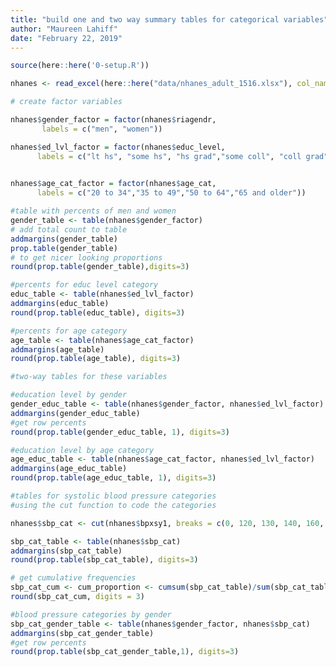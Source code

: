 ```yaml
---
title: "build one and two way summary tables for categorical variables"
author: "Maureen Lahiff"
date: "February 22, 2019"
---
```


```r

source(here::here('0-setup.R'))
```


```r
nhanes <- read_excel(here::here("data/nhanes_adult_1516.xlsx"), col_names = TRUE)

# create factor variables

nhanes$gender_factor = factor(nhanes$riagendr,
       labels = c("men", "women"))

nhanes$ed_lvl_factor = factor(nhanes$educ_level, 
      labels = c("lt hs", "some hs", "hs grad","some coll", "coll grad") ) 

 
nhanes$age_cat_factor = factor(nhanes$age_cat,
      labels = c("20 to 34","35 to 49","50 to 64","65 and older"))      

```

```r

#table with percents of men and women
gender_table <- table(nhanes$gender_factor)
# add total count to table
addmargins(gender_table)
prop.table(gender_table)
# to get nicer looking proportions
round(prop.table(gender_table),digits=3)

#percents for educ level category
educ_table <- table(nhanes$ed_lvl_factor)
addmargins(educ_table)
round(prop.table(educ_table), digits=3)

#percents for age category
age_table <- table(nhanes$age_cat_factor)
addmargins(age_table)
round(prop.table(age_table), digits=3)

#two-way tables for these variables

#education level by gender
gender_educ_table <- table(nhanes$gender_factor, nhanes$ed_lvl_factor)
addmargins(gender_educ_table)
#get row percents
round(prop.table(gender_educ_table, 1), digits=3)

#education level by age category
age_educ_table <- table(nhanes$age_cat_factor, nhanes$ed_lvl_factor)
addmargins(age_educ_table)
round(prop.table(age_educ_table, 1), digits=3)

#tables for systolic blood pressure categories
#using the cut function to code the categories

nhanes$sbp_cat <- cut(nhanes$bpxsy1, breaks = c(0, 120, 130, 140, 160, 180, Inf), include.lowest = TRUE, right = FALSE, ordered_results = TRUE, labels = c("< 120", "120 to 130", "130 to 140", "140 to 160", "160 to 180", ">= 180") )

sbp_cat_table <- table(nhanes$sbp_cat)
addmargins(sbp_cat_table)
round(prop.table(sbp_cat_table), digits=3)

# get cumulative frequencies
sbp_cat_cum <- cum_proportion <- cumsum(sbp_cat_table)/sum(sbp_cat_table)
round(sbp_cat_cum, digits = 3)

#blood pressure categories by gender
sbp_cat_gender_table <- table(nhanes$gender_factor, nhanes$sbp_cat)
addmargins(sbp_cat_gender_table)
#get row percents
round(prop.table(sbp_cat_gender_table,1), digits=3)
```






